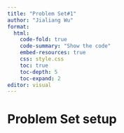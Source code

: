 ```yaml
---
title: "Problem Set#1"
author: "Jialiang Wu"
format:
  html:
    code-fold: true
    code-summary: "Show the code"
    embed-resources: true
    css: style.css
    toc: true
    toc-depth: 5
    toc-expand: 2
editor: visual
---
```


# Problem Set setup

```r

```
